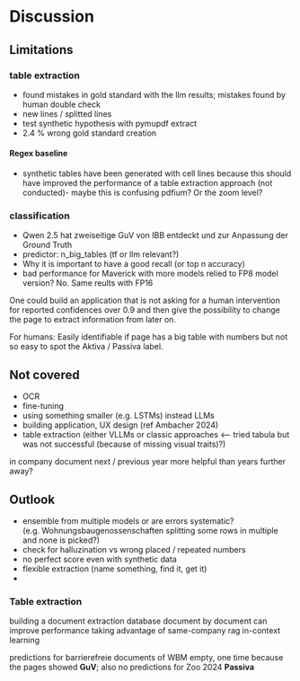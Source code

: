 # Discussion

\ChapFrame

## Limitations

### table extraction

-   found mistakes in gold standard with the llm results; mistakes found by human double check
-   new lines / splitted lines
-   test synthetic hypothesis with pymupdf extract
-   2.4 % wrong gold standard creation

#### Regex baseline

-   synthetic tables have been generated with cell lines because this should have improved the performance of a table extraction approach (not conducted)- maybe this is confusing pdfium? Or the zoom level?

### classification

-   Qwen 2.5 hat zweiseitige GuV von IBB entdeckt und zur Anpassung der Ground Truth
-   predictor: n_big_tables (tf or llm relevant?)
-   Why it is important to have a good recall (or top n accuracy)
-   bad performance for Maverick with more models relied to FP8 model version? No. Same reults with FP16

One could build an application that is not asking for a human intervention for reported confidences over 0.9 and then give the possibility to change the page to extract information from later on.

For humans: Easily identifiable if page has a big table with numbers but not so easy to spot the Aktiva / Passiva label.

## Not covered

-   OCR
-   fine-tuning
-   using something smaller (e.g. LSTMs) instead LLMs
-   building application, UX design (ref Ambacher 2024)
-   table extraction (either VLLMs or classic approaches \<-- tried tabula but was not successful (because of missing visual traits)?)

in company document next / previous year more helpful than years further away?

## Outlook

-   ensemble from multiple models or are errors systematic? (e.g. Wohnungsbaugenossenschaften splitting some rows in multiple and none is picked?)
-   check for halluzination vs wrong placed / repeated numbers
-   no perfect score even with synthetic data
-   flexible extraction (name something, find it, get it)
-   

### Table extraction

building a document extraction database document by document can improve performance taking advantage of same-company rag in-context learning

predictions for barrierefreie documents of WBM empty, one time because the pages showed **GuV**; also no predictions for Zoo 2024 **Passiva**
